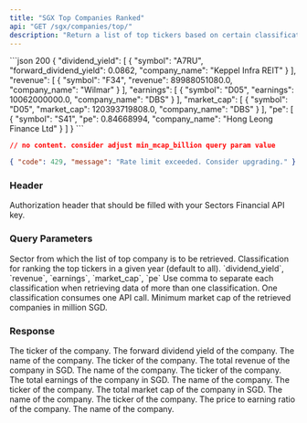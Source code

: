 ```yaml
---
title: "SGX Top Companies Ranked"
api: "GET /sgx/companies/top/"
description: "Return a list of top tickers based on certain classification (dividend yield, revenue, earnings, market cap, or PE ratio)"
---
```


<ResponseExample>
```json 200
{
  "dividend_yield": [
    {
      "symbol": "A7RU",
      "forward_dividend_yield": 0.0862,
      "company_name": "Keppel Infra REIT"
    }
  ],
  "revenue": [
    {
      "symbol": "F34",
      "revenue": 89988051080.0,
      "company_name": "Wilmar"
    }
  ],
  "earnings": [
    {
      "symbol": "D05",
      "earnings": 10062000000.0,
      "company_name": "DBS"
    }
  ],
  "market_cap": [
    {
      "symbol": "D05",
      "market_cap": 120393719808.0,
      "company_name": "DBS"
    }
  ],
  "pe": [
    {
      "symbol": "S41",
      "pe": 0.84668994,
      "company_name": "Hong Leong Finance Ltd"
    }
  ]
}
```

```json 204
// no content. consider adjust min_mcap_billion query param value
```

```json 429
{ "code": 429, "message": "Rate limit exceeded. Consider upgrading." }
```

</ResponseExample>

### Header

<ParamField header="Authorization" type="string" required>
  Authorization header that should be filled with your Sectors Financial API
  key.
</ParamField>

### Query Parameters

<ParamField query="sector" type="string" default="all">
  Sector from which the list of top company is to be retrieved.
</ParamField>

<ParamField query="classifications" type="string" default="all">
  Classification for ranking the top tickers in a given year (default to all).
  <AccordionGroup>
    <Accordion title="Available classifications">
      `dividend_yield`, `revenue`, `earnings`, `market_cap`, `pe`
    </Accordion>
    <Accordion title="Format">
      Use comma to separate each classification when retrieving data of more
      than one classification.
    </Accordion>
    <Accordion title="API call consumption">
      One classification consumes one API call.
    </Accordion>
  </AccordionGroup>
</ParamField>

<ParamField query="min_mcap_million" type="integer" default="1000">
  Minimum market cap of the retrieved companies in million SGD.
</ParamField>

### Response

<ResponseField name="dividend_yield" type="DividendYieldData[]">
  <Expandable title="properties">
    <ResponseField name="DividendYieldData.symbol" type="string" required>
      The ticker of the company.
    </ResponseField>
    <ResponseField
      name="DividendYieldData.forward_dividend_yield"
      type="float"
      required
    >
      The forward dividend yield of the company.
    </ResponseField>
    <ResponseField name="DividendYieldData.company_name" type="string" required>
      The name of the company.
    </ResponseField>
  </Expandable>
</ResponseField>

<ResponseField name="revenue" type="RevenueData[]">
  <Expandable title="properties">
    <ResponseField name="RevenueData.symbol" type="string" required>
      The ticker of the company.
    </ResponseField>
    <ResponseField name="RevenueData.revenue" type="float" required>
      The total revenue of the company in SGD.
    </ResponseField>
    <ResponseField name="RevenueData.company_name" type="string" required>
      The name of the company.
    </ResponseField>
  </Expandable>
</ResponseField>

<ResponseField name="earnings" type="EarningsData[]">
  <Expandable title="properties">
    <ResponseField name="EarningsData.symbol" type="string" required>
      The ticker of the company.
    </ResponseField>
    <ResponseField name="EarningsData.earnings" type="float" required>
      The total earnings of the company in SGD.
    </ResponseField>
    <ResponseField name="EarningsData.company_name" type="string" required>
      The name of the company.
    </ResponseField>
  </Expandable>
</ResponseField>

<ResponseField name="market_cap" type="MarketCapData[]">
  <Expandable title="properties">
    <ResponseField name="MarketCapData.symbol" type="string" required>
      The ticker of the company.
    </ResponseField>
    <ResponseField name="MarketCapData.market_cap" type="int" required>
      The total market cap of the company in SGD.
    </ResponseField>
    <ResponseField name="MarketCapData.company_name" type="string" required>
      The name of the company.
    </ResponseField>
  </Expandable>
</ResponseField>

<ResponseField name="pe" type="PEData[]">
  <Expandable title="properties">
    <ResponseField name="PEData.symbol" type="string" required>
      The ticker of the company.
    </ResponseField>
    <ResponseField name="PEData.pe" type="float" required>
      The price to earning ratio of the company.
    </ResponseField>
    <ResponseField name="PEData.company_name" type="string" required>
      The name of the company.
    </ResponseField>
  </Expandable>
</ResponseField>
